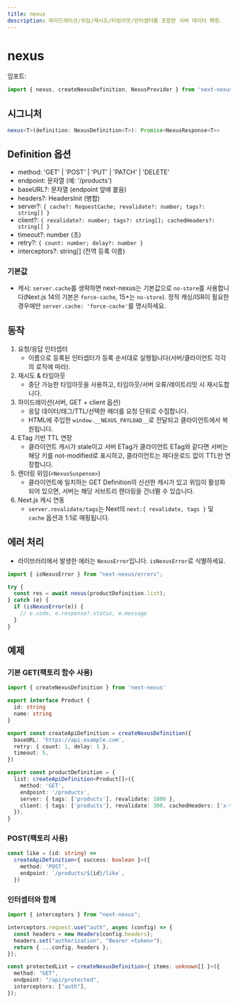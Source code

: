 ```yaml
---
title: nexus
description: 하이드레이션/위임/재시도/타임아웃/인터셉터를 포함한 서버 데이터 패칭.
---
```


# nexus

임포트:
```ts path=null start=null
import { nexus, createNexusDefinition, NexusProvider } from 'next-nexus'
```

## 시그니처
```ts path=null start=null
nexus<T>(definition: NexusDefinition<T>): Promise<NexusResponse<T>>
```

## Definition 옵션
- method: 'GET' | 'POST' | 'PUT' | 'PATCH' | 'DELETE'
- endpoint: 문자열 (예: '/products')
- baseURL?: 문자열 (endpoint 앞에 붙음)
- headers?: HeadersInit (병합)
- server?: `{ cache?: RequestCache; revalidate?: number; tags?: string[] }`
- client?: `{ revalidate?: number; tags?: string[]; cachedHeaders?: string[] }`
- timeout?: number (초)
- retry?: `{ count: number; delay?: number }`
- interceptors?: string[] (전역 등록 이름)

### 기본값
- 캐시: `server.cache`를 생략하면 next-nexus는 기본값으로 `no-store`를 사용합니다(Next.js 14의 기본은 `force-cache`, 15+는 `no-store`). 정적 캐싱/ISR이 필요한 경우에만 `server.cache: 'force-cache'`를 명시하세요.

## 동작

1. 요청/응답 인터셉터
   - 이름으로 등록된 인터셉터가 등록 순서대로 실행됩니다(서버/클라이언트 각각의 로직에 따라).
2. 재시도 & 타임아웃
   - 중단 가능한 타임아웃을 사용하고, 타임아웃/서버 오류/레이트리밋 시 재시도합니다.
3. 하이드레이션(서버, GET + client 옵션)
   - 응답 데이터/태그/TTL/선택한 헤더를 요청 단위로 수집합니다.
   - HTML에 주입한 `window.__NEXUS_PAYLOAD__`로 전달되고 클라이언트에서 복원됩니다.
4. ETag 기반 TTL 연장
   - 클라이언트 캐시가 stale이고 서버 ETag가 클라이언트 ETag와 같다면 서버는 해당 키를 not-modified로 표시하고, 클라이언트는 재다운로드 없이 TTL만 연장합니다.
5. 렌더링 위임(`<NexusSuspense>`)
   - 클라이언트에 일치하는 GET Definition의 신선한 캐시가 있고 위임이 활성화되어 있으면, 서버는 해당 서브트리 렌더링을 건너뛸 수 있습니다.
6. Next.js 캐시 연동
   - `server.revalidate/tags`는 Next의 `next:{ revalidate, tags }` 및 `cache` 옵션과 1:1로 매핑됩니다.

## 에러 처리
- 라이브러리에서 발생한 에러는 `NexusError`입니다. `isNexusError`로 식별하세요.

```ts path=null start=null
import { isNexusError } from "next-nexus/errors";

try {
  const res = await nexus(productDefinition.list);
} catch (e) {
  if (isNexusError(e)) {
    // e.code, e.response?.status, e.message
  }
}
```

## 예제

### 기본 GET(팩토리 함수 사용)

```ts path=null start=null
import { createNexusDefinition } from 'next-nexus'

export interface Product {
  id: string
  name: string
}

export const createApiDefinition = createNexusDefinition({
  baseURL: 'https://api.example.com',
  retry: { count: 1, delay: 1 },
  timeout: 5,
})

export const productDefinition = {
  list: createApiDefinition<Product[]>({
    method: 'GET',
    endpoint: '/products',
    server: { tags: ['products'], revalidate: 1800 },
    client: { tags: ['products'], revalidate: 300, cachedHeaders: ['x-total-count'] },
  }),
}
```

### POST(팩토리 사용)

```ts path=null start=null
const like = (id: string) =>
  createApiDefinition<{ success: boolean }>({
    method: 'POST',
    endpoint: `/products/${id}/like`,
  })
```

### 인터셉터와 함께

```ts path=null start=null
import { interceptors } from "next-nexus";

interceptors.request.use("auth", async (config) => {
  const headers = new Headers(config.headers);
  headers.set("authorization", "Bearer <token>");
  return { ...config, headers };
});

const protectedList = createNexusDefinition<{ items: unknown[] }>({
  method: "GET",
  endpoint: "/api/protected",
  interceptors: ["auth"],
});
```

